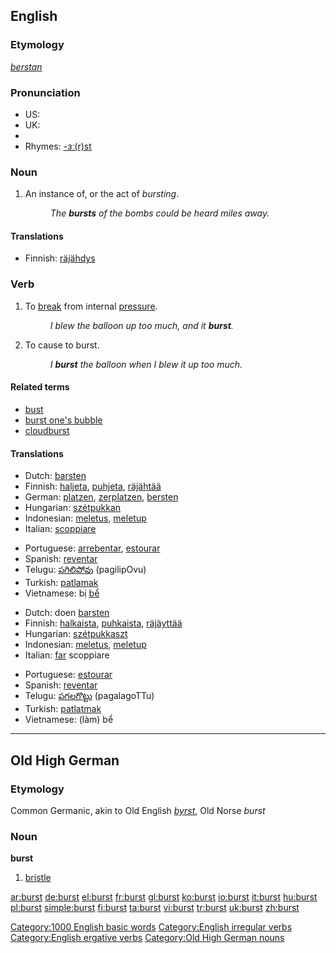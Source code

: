 {{wikipedia}}
==English==

===Etymology===
{{OE.}} ''[[berstan]]''

===Pronunciation===
*US: {{IPA|/bɜrst/}}
*UK: {{IPA|/bɜːst/}}
*{{audio|en-us-burst.ogg|Audio (US)}}
*Rhymes: [[Rhymes:English:-ɜː(r)st|-ɜː(r)st]]

===Noun===
{{en-noun}}

# An instance of, or the act of ''bursting''.
#:''The '''bursts''' of the bombs could be heard miles away.''

====Translations====
{{trans-top|instance or act of bursting}}
*Finnish: [[räjähdys]]
{{trans-mid}}
{{trans-bottom}}

===Verb===
{{en-verb|bursts|bursting|burst}}

# {{intransitive}} To [[break]] from internal [[pressure]].
#: ''I blew the balloon up too much, and it '''burst'''.''
# {{transitive}} To cause to burst.
#: ''I '''burst''' the balloon when I blew it up too much.''

====Related terms====
*[[bust]]
*[[burst one's bubble]]
*[[cloudburst]]

====Translations====
{{trans-top|to break from internal pressure}}
*Dutch: [[barsten]]
*Finnish: [[haljeta]], [[puhjeta]], [[räjähtää]]
*German: [[platzen]], [[zerplatzen]], [[bersten]]
*Hungarian: [[szétpukkan]]
*Indonesian: [[letus|meletus]], [[letup|meletup]]
*Italian: [[scoppiare]]
{{trans-mid}}
*Portuguese: [[arrebentar]], [[estourar]]
*Spanish: [[reventar]]
*Telugu: [[పగిలిపోవు]] (pagilipOvu)
*Turkish: [[patlamak]]
*Vietnamese: bị [[bể]]
{{trans-bottom}}

{{trans-top|to cause to burst}}
*Dutch: doen [[barsten]]
*Finnish: [[halkaista]], [[puhkaista]], [[räjäyttää]]
*Hungarian: [[szétpukkaszt]]
*Indonesian: [[letus|meletus]], [[letup|meletup]]
*Italian: [[fare|far]] scoppiare
{{trans-mid}}
*Portuguese: [[estourar]]
*Spanish: [[reventar]]
*Telugu: [[పగలగొట్టు]] (pagalagoTTu)
*Turkish: [[patlatmak]]
*Vietnamese: (làm) bể
{{trans-bottom}}

[[Category:1000 English basic words]]
[[Category:English irregular verbs]]
[[Category:English ergative verbs]]

----

==Old High German==

===Etymology===
Common Germanic, akin to Old English ''[[byrst]]'', Old Norse ''burst''

===Noun===
'''burst'''

# [[bristle]]

[[Category:Old High German nouns]]

[[ar:burst]]
[[de:burst]]
[[el:burst]]
[[fr:burst]]
[[gl:burst]]
[[ko:burst]]
[[io:burst]]
[[it:burst]]
[[hu:burst]]
[[pl:burst]]
[[simple:burst]]
[[fi:burst]]
[[ta:burst]]
[[vi:burst]]
[[tr:burst]]
[[uk:burst]]
[[zh:burst]]